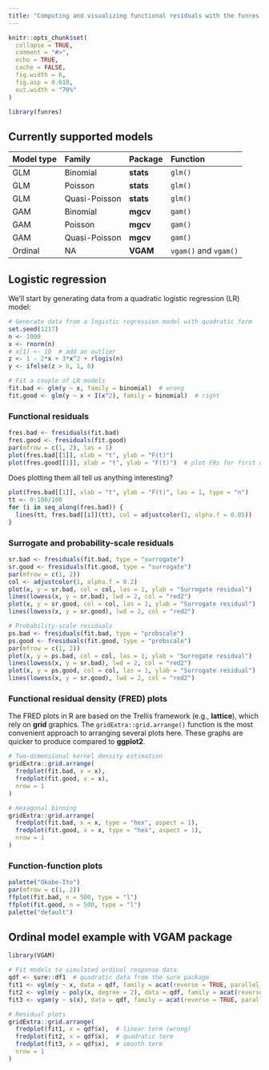 ```yaml
---
title: "Computing and visualizing functional residuals with the funres package"
---
```


```r
knitr::opts_chunk$set(
  collapse = TRUE,
  comment = "#>",
  echo = TRUE,
  cache = FALSE,
  fig.width = 6,
  fig.asp = 0.618,
  out.width = "70%"
)
```

```r
library(funres)
```


## Currently supported models

| Model type  | Family        | Package   | Function |
|:------------|:-------------|:-----------|:---------|
| GLM         | Binomial      | **stats** |  `glm()` |
| GLM         | Poisson       | **stats** |  `glm()` |
| GLM         | Quasi-Poisson | **stats** |  `glm()` |
| GAM         | Binomial      | **mgcv**  |  `gam()` |
| GAM         | Poisson       | **mgcv**  |  `gam()` |
| GAM         | Quasi-Poisson | **mgcv**  |  `gam()` |
| Ordinal     | NA            | **VGAM**  |  `vgam()` and `vgam()` |


## Logistic regression

We'll start by generating data from a quadratic logistic regression (LR) model:
```r
# Generate data from a logistic regression model with quadratic form
set.seed(1217)
n <- 1000
x <- rnorm(n)
# x[1] <- 10  # add an outlier
z <- 1 - 2*x + 3*x^2 + rlogis(n)
y <- ifelse(z > 0, 1, 0)

# Fit a couple of LR models
fit.bad <- glm(y ~ x, family = binomial)  # wrong
fit.good <- glm(y ~ x + I(x^2), family = binomial)  # right
```


### Functional residuals

```r
fres.bad <- fresiduals(fit.bad)
fres.good <- fresiduals(fit.good)
par(mfrow = c(1, 2), las = 1)
plot(fres.bad[[1]], xlab = "t", ylab = "F(t)")
plot(fres.good[[1]], xlab = "t", ylab = "F(t)")  # plot FRs for first observation
```

Does plotting them all tell us anything interesting?
```r
plot(fres.bad[[1]], xlab = "t", ylab = "F(t)", las = 1, type = "n")
tt <- 0:100/100
for (i in seq_along(fres.bad)) {
  lines(tt, fres.bad[[i]](tt), col = adjustcolor(1, alpha.f = 0.05))
}
```


### Surrogate and probability-scale residuals

```r
sr.bad <- fresiduals(fit.bad, type = "surrogate")
sr.good <- fresiduals(fit.good, type = "surrogate")
par(mfrow = c(1, 2))
col <- adjustcolor(1, alpha.f = 0.2)
plot(x, y = sr.bad, col = col, las = 1, ylab = "Surrogate residual")
lines(lowess(x, y = sr.bad), lwd = 2, col = "red2")
plot(x, y = sr.good, col = col, las = 1, ylab = "Surrogate residual")
lines(lowess(x, y = sr.good), lwd = 2, col = "red2")
```

```r
# Probability-scale residuals
ps.bad <- fresiduals(fit.bad, type = "probscale")
ps.good <- fresiduals(fit.good, type = "probscale")
par(mfrow = c(1, 2))
plot(x, y = ps.bad, col = col, las = 1, ylab = "Surrogate residual")
lines(lowess(x, y = sr.bad), lwd = 2, col = "red2")
plot(x, y = ps.good, col = col, las = 1, ylab = "Surrogate residual")
lines(lowess(x, y = sr.good), lwd = 2, col = "red2")
```



### Functional residual density (FRED) plots

The FRED plots in R are based on the Trellis framework (e.g., **lattice**), which rely on **grid** graphics. The `gridExtra::grid.arrange()` function is the most convenient approach to arranging several plots here. These graphs are quicker to produce compared to **ggplot2**.

```r
# Two-dimensional kernel density estimation
gridExtra::grid.arrange(
  fredplot(fit.bad, x = x),
  fredplot(fit.good, x = x),
  nrow = 1
)

# Hexagonal binning
gridExtra::grid.arrange(
  fredplot(fit.bad, x = x, type = "hex", aspect = 1),
  fredplot(fit.good, x = x, type = "hex", aspect = 1),
  nrow = 1
)
```


### Function-function plots

```r
palette("Okabe-Ito")
par(mfrow = c(1, 2))
ffplot(fit.bad, n = 500, type = "l")
ffplot(fit.good, n = 500, type = "l")
palette("default")
```


## Ordinal model example with VGAM package

```r
library(VGAM)

# Fit models to simulated ordinal response data
qdf <- sure::df1  # quadratic data from the sure package
fit1 <- vglm(y ~ x, data = qdf, family = acat(reverse = TRUE, parallel = TRUE))
fit2 <- vglm(y ~ poly(x, degree = 2), data = qdf, family = acat(reverse = TRUE, parallel = TRUE))
fit3 <- vgam(y ~ s(x), data = qdf, family = acat(reverse = TRUE, parallel = TRUE))

# Residual plots
gridExtra::grid.arrange(
  fredplot(fit1, x = qdf$x),  # linear term (wrong)
  fredplot(fit2, x = qdf$x),  # quadratic term
  fredplot(fit3, x = qdf$x),  # smooth term
  nrow = 1
)
```
